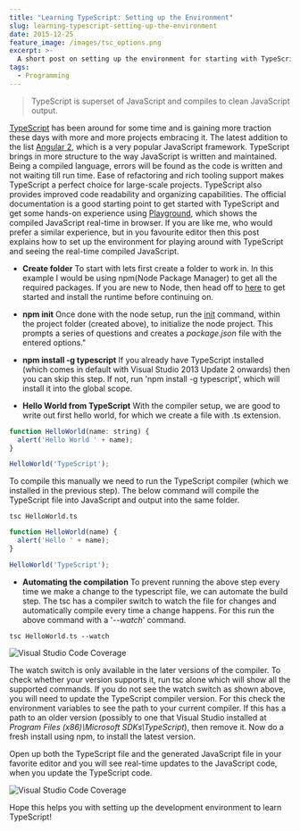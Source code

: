 ```yaml
---
title: "Learning TypeScript: Setting up the Environment"
slug: learning-typescript-setting-up-the-environment
date: 2015-12-25
feature_image: /images/tsc_options.png
excerpt: >-
  A short post on setting up the environment for starting with TypeScript, so as to see generated JavaScript real-time.
tags:
  - Programming
---
```

> TypeScript is superset of JavaScript and compiles to clean JavaScript output.

[TypeScript](http://www.typescriptlang.org/) has been around for some time and is gaining more traction these days with more and more projects embracing it. The latest addition to the list [Angular 2](https://angular.io/), which is a very popular JavaScript framework. TypeScript brings in more structure to the way JavaScript is written and maintained. Being a compiled language, errors will be found as the code is written and not waiting till run time. Ease of refactoring and rich tooling support makes TypeScript a perfect choice for large-scale projects. TypeScript also provides improved code readability and organizing capabilities. The official documentation is a good starting point to get started with TypeScript and get some hands-on experience using [Playground](http://www.typescriptlang.org/Playground), which shows the compiled JavaScript real-time in browser. If you are like me, who would prefer a similar experience, but in you favourite editor then this post explains how to set up the environment for playing around with TypeScript and seeing the real-time compiled JavaScript.

-   **Create folder** To start with lets first create a folder to work in. In this example I would be using npm(Node Package Manager) to get all the required packages. If you are new to Node, then head off to [here](https://nodejs.org/en/) to get started and install the runtime before continuing on.

-   **npm init** Once done with the node setup, run the [init](https://docs.npmjs.com/cli/init) command, within the project folder (created above), to initialize the node project. This prompts a series of questions and creates a _package.json_ file with the entered options."
-   **npm install -g typescript** If you already have TypeScript installed (which comes in default with Visual Studio 2013 Update 2 onwards) then you can skip this step. If not, run 'npm install -g typescript', which will install it into the global scope.
-   **Hello World from TypeScript** With the compiler setup, we are good to write out first hello world, for which we create a file with .ts extension.

```javascript
function HelloWorld(name: string) {
  alert('Hello World ' + name);
}

HelloWorld('TypeScript');

```

To compile this manually we need to run the TypeScript compiler (which we installed in the previous step). The below command will compile the TypeScript file into JavaScript and output into the same folder.

```text
tsc HelloWorld.ts

```

```javascript
function HelloWorld(name) {
  alert('Hello ' + name);
}

HelloWorld('TypeScript');

```

-   **Automating the compilation** To prevent running the above step every time we make a change to the typescript file, we can automate the build step. The tsc has a compiler switch to watch the file for changes and automatically compile every time a change happens. For this run the above command with a '_\--watch_' command.

```text
tsc HelloWorld.ts --watch

```

![Visual Studio Code Coverage](/images/tsc_options.png)

The watch switch is only available in the later versions of the compiler. To check whether your version supports it, run tsc alone which will show all the supported commands. If you do not see the watch switch as shown above, you will need to update the TypeScript compiler version. For this check the environment variables to see the path to your current compiler. If this has a path to an older version (possibly to one that Visual Studio installed at _Program Files (x86)\\Microsoft SDKs\\TypeScript_), then remove it. Now do a fresh install using npm, to install the latest version.

Open up both the TypeScript file and the generated JavaScript file in your favorite editor and you will see real-time updates to the JavaScript code, when you update the TypeScript code.  

![Visual Studio Code Coverage](/images/TypeScript.gif)

Hope this helps you with setting up the development environment to learn TypeScript!